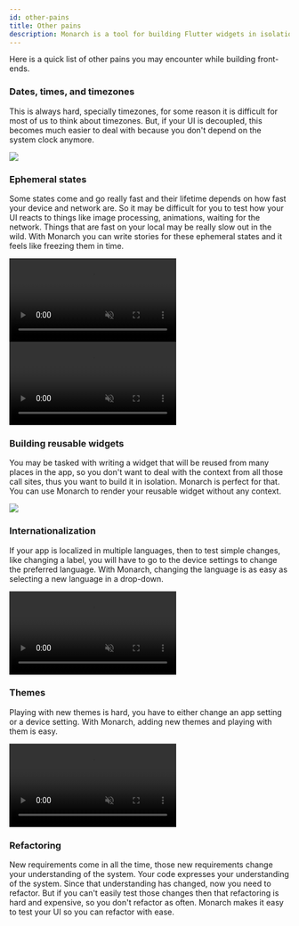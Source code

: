 ```yaml
---
id: other-pains
title: Other pains
description: Monarch is a tool for building Flutter widgets in isolation. It makes it easy to build, test and debug complex UIs.
---
```



Here is a quick list of other pains you may encounter while building front-ends.

### Dates, times, and timezones
This is always hard, specially timezones, for some reason it is difficult for most of us to think about timezones. But, if your UI is decoupled, this becomes much easier to deal with because you don't depend on the system clock anymore.

![](/assets/other-pains/timezone.png)

### Ephemeral states
Some states come and go really fast and their lifetime depends on how fast your device and network are. So it may be difficult for you to test how your UI reacts to things like image processing, animations, waiting for the network. Things that are fast on your local may be really slow out in the wild. With Monarch you can write stories for these ephemeral states and it feels like freezing them in time.

<video autoPlay={true} muted={true} loop={true} playsInline={true}>
    <source src="/assets/other-pains/loading.mp4" type="video/mp4" />
</video>
<video autoPlay={true} muted={true} loop={true} playsInline={true}>
    <source src="/assets/other-pains/loading-slow.mp4" type="video/mp4" />
</video>

### Building reusable widgets
You may be tasked with writing a widget that will be reused from many places in the app, so you don't want to deal with the context from all those call sites, thus you want to build it in isolation. Monarch is perfect for that. You can use Monarch to render your reusable widget without any context.

![](/assets/other-pains/categories.png)

### Internationalization
If your app is localized in multiple languages, then to test simple changes, like changing a label, you will have to go to the device settings to change the preferred language. With Monarch, changing the language is as easy as selecting a new language in a drop-down.

<video autoPlay={true} muted={true} loop={true} playsInline={true}>
    <source src="/assets/other-pains/locale-y.mp4" type="video/mp4" />
</video>

### Themes
Playing with new themes is hard, you have to either change an app setting or a device setting. With Monarch, adding new themes and playing with them is easy.

<video autoPlay={true} muted={true} loop={true} playsInline={true}>
    <source src="/assets/other-pains/themes.mp4" type="video/mp4" />
</video>

### Refactoring
New requirements come in all the time, those new requirements change your understanding of the system. Your code expresses your understanding of the system. Since that understanding has changed, now you need to refactor. But if you can't easily test those changes then that refactoring is hard and expensive, so you don't refactor as often. Monarch makes it easy to test your UI so you can refactor with ease.

